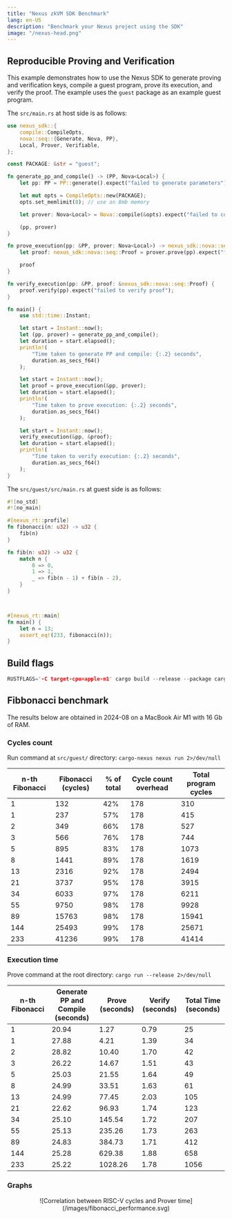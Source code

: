 ```yaml
---
title: "Nexus zkVM SDK Benchmark"
lang: en-US
description: "Benchmark your Nexus project using the SDK"
image: "/nexus-head.png"
---
```




## Reproducible Proving and Verification

<Steps>

This example demonstrates how to use the Nexus SDK to generate proving and verification keys, compile a guest program, prove its execution, and verify the proof. The example uses the `guest` package as an example guest program.

The `src/main.rs` at host side is as follows:

```rust
use nexus_sdk::{
    compile::CompileOpts,
    nova::seq::{Generate, Nova, PP},
    Local, Prover, Verifiable,
};

const PACKAGE: &str = "guest";

fn generate_pp_and_compile() -> (PP, Nova<Local>) {
    let pp: PP = PP::generate().expect("failed to generate parameters");

    let mut opts = CompileOpts::new(PACKAGE);
    opts.set_memlimit(8); // use an 8mb memory

    let prover: Nova<Local> = Nova::compile(&opts).expect("failed to compile guest program");

    (pp, prover)
}

fn prove_execution(pp: &PP, prover: Nova<Local>) -> nexus_sdk::nova::seq::Proof {
    let proof: nexus_sdk::nova::seq::Proof = prover.prove(pp).expect("failed to prove program");

    proof
}

fn verify_execution(pp: &PP, proof: &nexus_sdk::nova::seq::Proof) {
    proof.verify(pp).expect("failed to verify proof");
}

fn main() {
    use std::time::Instant;

    let start = Instant::now();
    let (pp, prover) = generate_pp_and_compile();
    let duration = start.elapsed();
    println!(
        "Time taken to generate PP and compile: {:.2} seconds",
        duration.as_secs_f64()
    );

    let start = Instant::now();
    let proof = prove_execution(&pp, prover);
    let duration = start.elapsed();
    println!(
        "Time taken to prove execution: {:.2} seconds",
        duration.as_secs_f64()
    );

    let start = Instant::now();
    verify_execution(&pp, &proof);
    let duration = start.elapsed();
    println!(
        "Time taken to verify execution: {:.2} seconds",
        duration.as_secs_f64()
    );
}
```

The `src/guest/src/main.rs` at guest side is as follows:

```rust
#![no_std]
#![no_main]

#[nexus_rt::profile]
fn fibonacci(n: u32) -> u32 {
    fib(n)
}

fn fib(n: u32) -> u32 {
    match n {
        0 => 0,
        1 => 1,
        _ => fib(n - 1) + fib(n - 2),
    }
}



#[nexus_rt::main]
fn main() {
    let n = 13;
    assert_eq!(233, fibonacci(n));
}
```

## Build flags

```rust 
RUSTFLAGS='-C target-cpu=apple-m1' cargo build --release --package cargo-nexus --bin cargo-nexus
```

## Fibbonacci benchmark

The results below are obtained in 2024-08 on a MacBook Air M1 with 16 Gb of RAM.

### Cycles count

Run command at `src/guest/` directory: `cargo-nexus nexus run 2>/dev/null`


| n-th Fibonacci | Fibonacci (cycles)       | % of total | Cycle count overhead | Total program cycles |
|----------------|--------------------------|------------|----------------------|----------------------|
| 1              | 132                      | 42%        | 178                  | 310                  |
| 1              | 237                      | 57%        | 178                  | 415                  |
| 2              | 349                      | 66%        | 178                  | 527                  |
| 3              | 566                      | 76%        | 178                  | 744                  |
| 5              | 895                      | 83%        | 178                  | 1073                 |
| 8              | 1441                     | 89%        | 178                  | 1619                 |
| 13             | 2316                     | 92%        | 178                  | 2494                 |
| 21             | 3737                     | 95%        | 178                  | 3915                 |
| 34             | 6033                     | 97%        | 178                  | 6211                 |
| 55             | 9750                     | 98%        | 178                  | 9928                 |
| 89             | 15763                    | 98%        | 178                  | 15941                |
| 144            | 25493                    | 99%        | 178                  | 25671                |
| 233            | 41236                    | 99%        | 178                  | 41414                |



### Execution time

Prove command at the root directory: `cargo run --release 2>/dev/null`

| n-th Fibonacci | Generate PP and Compile (seconds) | Prove (seconds) | Verify (seconds) | Total Time (seconds)|
|----------------|-----------------------------------|-----------------|------------------|---------------------|
| 1              | 20.94                             | 1.27            | 0.79             | 25                  |
| 1              | 27.88                             | 4.21            | 1.39             | 34                  |
| 2              | 28.82                             | 10.40           | 1.70             | 42                  |
| 3              | 26.22                             | 14.67           | 1.51             | 43                  |
| 5              | 25.03                             | 21.55           | 1.64             | 49                  |
| 8              | 24.99                             | 33.51           | 1.63             | 61                  |
| 13             | 24.99                             | 77.45           | 2.03             | 105                 |
| 21             | 22.62                             | 96.93           | 1.74             | 123                 |
| 34             | 25.10                             | 145.54          | 1.72             | 207                 |
| 55             | 25.13                             | 235.26          | 1.73             | 263                 |
| 89             | 24.83                             | 384.73          | 1.71             | 412                 |
| 144            | 25.28                             | 629.38          | 1.88             | 658                 |
| 233            | 25.22                             | 1028.26         | 1.78             | 1056                |


### Graphs

<center>
![Correlation between RISC-V cycles and Prover time](/images/fibonacci_performance.svg)
</center>

</Steps>